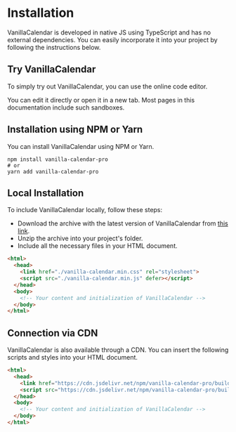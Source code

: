 # Installation

VanillaCalendar is developed in native JS using TypeScript and has no external dependencies. You can easily incorporate it into your project by following the instructions below.

## Try VanillaCalendar

To simply try out VanillaCalendar, you can use the online code editor.

<Sandbox example="try-vanilla-calendar" />

You can edit it directly or open it in a new tab. Most pages in this documentation include such sandboxes.

## Installation using NPM or Yarn

You can install VanillaCalendar using NPM or Yarn.

```shell
npm install vanilla-calendar-pro
# or
yarn add vanilla-calendar-pro
```

## Local Installation

To include VanillaCalendar locally, follow these steps:

- Download the archive with the latest version of VanillaCalendar from [this link](https://vanilla-calendar.com/vanilla-calendar.zip).
- Unzip the archive into your project's folder.
- Include all the necessary files in your HTML document.

```html
<html>
  <head>
    <link href="./vanilla-calendar.min.css" rel="stylesheet">
    <script src="./vanilla-calendar.min.js" defer></script>
  </head>
  <body>
    <!-- Your content and initialization of VanillaCalendar -->
  </body>
</html>
```

## Connection via CDN

VanillaCalendar is also available through a CDN. You can insert the following scripts and styles into your HTML document.

```html
<html>
  <head>
    <link href="https://cdn.jsdelivr.net/npm/vanilla-calendar-pro/build/vanilla-calendar.min.css" rel="stylesheet">
    <script src="https://cdn.jsdelivr.net/npm/vanilla-calendar-pro/build/vanilla-calendar.min.js" defer></script>
  </head>
  <body>
    <!-- Your content and initialization of VanillaCalendar -->
  </body>
</html>
```
